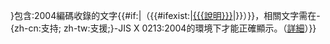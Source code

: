 {{ambox-mini|本{{{對象|{{{1|條目}}}}}}包含{{Link-ja|JIS X 0213|JIS X 0213}}:2004編碼收錄的文字{{#if:{{{說明|}}}|（{{#ifexist:{{{說明}}}|[[{{{說明}}}]]|{{{說明}}}}}）}}，相關文字需在-{zh-cn:支持; zh-tw:支援;}-JIS X 0213:2004的環境下才能正確顯示。（[[Wikipedia:Unicode扩展汉字|詳細]]）}}<noinclude>
{{Documentation}}</noinclude>